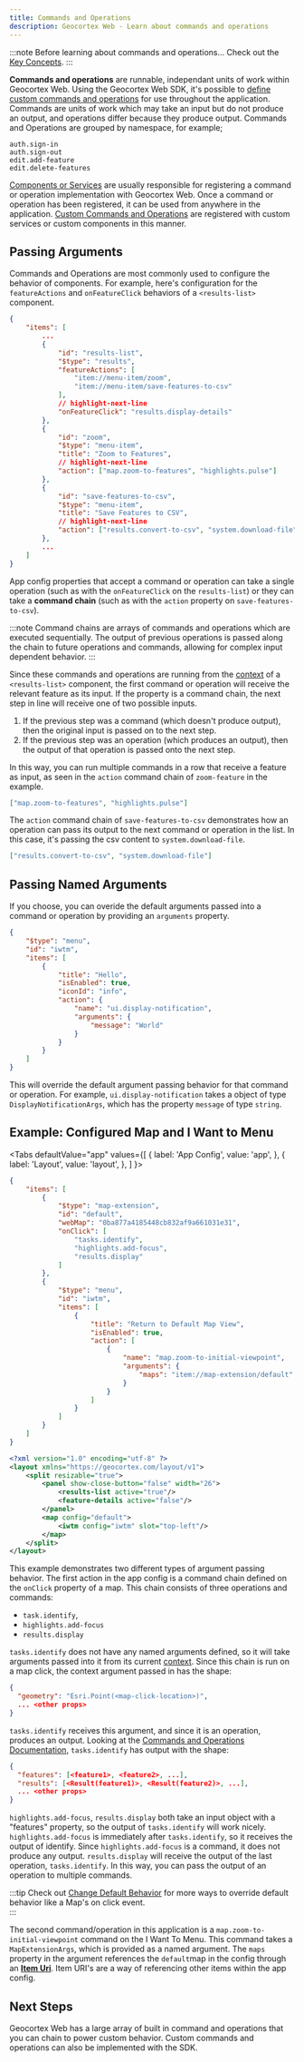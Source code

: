 ```yaml
---
title: Commands and Operations
description: Geocortex Web - Learn about commands and operations
---
```



:::note Before learning about commands and operations...
Check out the [Key Concepts](concepts-key-concepts.mdx).
:::

**Commands and operations** are runnable, independant units of work within Geocortex Web. Using the Geocortex Web SDK, it's possible to [define custom commands and operations](usecases-implement-command-operation.mdx) for use throughout the application. Commands are units of work which may take an input but do not produce an output, and operations differ because they produce output. Commands and Operations are grouped by namespace, for example;

```
auth.sign-in
auth.sign-out
edit.add-feature
edit.delete-features
```

[Components or Services](concepts-components-services.mdx) are usually responsible for registering a command or operation implementation with Geocortex Web. Once a command or operation has been registered, it can be used from anywhere in the application. [Custom Commands and Operations](usecases-implement-command-operation.mdx) are registered with custom services or custom components in this manner.

<FollowAlongSnippet />

## Passing Arguments

Commands and Operations are most commonly used to configure the behavior of components. For example, here's configuration for the `featureActions` and `onFeatureClick` behaviors of a `<results-list>` component.

```json
{
    "items": [
        ...
        {
            "id": "results-list",
            "$type": "results",
            "featureActions": [
                "item://menu-item/zoom",
                "item://menu-item/save-features-to-csv"
            ],
            // highlight-next-line
            "onFeatureClick": "results.display-details"
        },
        {
            "id": "zoom",
            "$type": "menu-item",
            "title": "Zoom to Features",
            // highlight-next-line
            "action": ["map.zoom-to-features", "highlights.pulse"]
        },
        {
            "id": "save-features-to-csv",
            "$type": "menu-item",
            "title": "Save Features to CSV",
            // highlight-next-line
            "action": ["results.convert-to-csv", "system.download-file"]
        },
        ... 
    ]
}
```

App config properties that accept a command or operation can take a single operation (such as with the `onFeatureClick` on the `results-list`) or they can take a **command chain** (such as with the `action` property on `save-features-to-csv`).

:::note
Command chains are arrays of commands and operations which are executed sequentially. The output of previous operations is passed along the chain to future operations and commands, allowing for complex input dependent behavior.
:::

Since these commands and operations are running from the [context](https://docs.geocortex.com/webviewer/latest/admin-help/Default.htm#gwv/add-a-workflow-to-an-app.htm#use-the-menu-context-as-a-workflow-input) of a `<results-list>` component, the first command or operation will receive the relevant feature as its input. If the property is a command chain, the next step in line will receive one of two possible inputs.

1. If the previous step was a command (which doesn't produce output), then the original input is passed on to the next step.
2. If the previous step was an operation (which produces an output), then the output of that operation is passed onto the next step.

In this way, you can run multiple commands in a row that receive a feature as input, as seen in the `action` command chain of `zoom-feature` in the example.

```json
["map.zoom-to-features", "highlights.pulse"]
```

The `action` command chain of `save-features-to-csv` demonstrates how an operation can pass its output to the next command or operation in the list. In this case, it's passing the csv content to `system.download-file`.

```json
["results.convert-to-csv", "system.download-file"]
```

## Passing Named Arguments

If you choose, you can overide the default arguments passed into a command or operation by providing an `arguments` property.

```json
{
    "$type": "menu",
    "id": "iwtm",
    "items": [
        {
            "title": "Hello",
            "isEnabled": true,
            "iconId": "info",
            "action": {
                "name": "ui.display-notification",
                "arguments": {
                    "message": "World"
                }
            }
        }
    ]
}
```

<!-- TODO-API link to displayNotification args -->

This will override the default argument passing behavior for that command or operation. For example, `ui.display-notification` takes a object of type `DisplayNotificationArgs`, which has the property `message` of type `string`.

## Example: Configured Map and I Want to Menu

<Tabs
  defaultValue="app"
  values={[
    { label: 'App Config', value: 'app', },
    { label: 'Layout', value: 'layout', },
  ]
}>
<TabItem value="app">

```json title="app.json"
{
    "items": [
        {
            "$type": "map-extension",
            "id": "default",
            "webMap": "0ba877a4185448cb832af9a661031e31",
            "onClick": [
                "tasks.identify",
                "highlights.add-focus",
                "results.display"
            ]
        },
        {
            "$type": "menu",
            "id": "iwtm",
            "items": [
                {
                    "title": "Return to Default Map View",
                    "isEnabled": true,
                    "action": [
                        {
                            "name": "map.zoom-to-initial-viewpoint",
                            "arguments": {
                                "maps": "item://map-extension/default"
                            }
                        }
                    ]
                }
            ]
        }
    ]
}
```

</TabItem>
<TabItem value="layout">

```xml title="layout.xml"
<?xml version="1.0" encoding="utf-8" ?>
<layout xmlns="https://geocortex.com/layout/v1">
    <split resizable="true">
        <panel show-close-button="false" width="26">
            <results-list active="true"/>
            <feature-details active="false"/>
        </panel>
        <map config="default">
            <iwtm config="iwtm" slot="top-left"/>
        </map>
    </split>
</layout>
```

</TabItem>
</Tabs>

This example demonstrates two different types of argument passing behavior. The first action in the app config is a command chain defined on the `onClick` property of a map. This chain consists of three operations and commands:

-   `task.identify`,
-   `highlights.add-focus`
-   `results.display`

`tasks.identify` does not have any named arguments defined, so it will take arguments passed into it from its current [context](https://docs.geocortex.com/webviewer/latest/admin-help/Default.htm#gwv/add-a-workflow-to-an-app.htm#use-the-menu-context-as-a-workflow-input). Since this chain is run on a map click, the context argument passed in has the shape:

```json
{
  "geometry": "Esri.Point(<map-click-location>)",
  ... <other props>
}
```

<!-- TODO-API tasks.identify operation direct link -->

`tasks.identify` receives this argument, and since it is an operation, produces an output. Looking at the [Commands and Operations Documentation](api-commands-operations.mdx), `tasks.identify` has output with the shape:

```json
{
  "features": [<feature1>, <feature2>, ...],
  "results": [<Result(feature1)>, <Result(feature2)>, ...],
  ... <other props>
}
```

`highlights.add-focus`, `results.display` both take an input object with a "features" property, so the output of `tasks.identify` will work nicely. `highlights.add-focus` is immediately after `tasks.identify`, so it receives the output of identify. Since `highlights.add-focus` is a command, it does not produce any output. `results.display` will receive the output of the last operation, `tasks.identify`. In this way, you can pass the output of an operation to multiple commands.

:::tip
Check out [Change Default Behavior](usecases-change-default-behavior.mdx) for more ways to override default behavior like a Map's on click event.  
:::

<!-- TODO-API MapExtensionArgs direct link -->

The second command/operation in this application is a `map.zoom-to-initial-viewpoint` command on the I Want To Menu. This command takes a `MapExtensionArgs`, which is provided as a named argument. The `maps` property in the argument references the `default`map in the config through an [**Item Uri**](concepts-advanced-config.mdx#item-uris). Item URI's are a way of referencing other items within the app config.

## Next Steps

Geocortex Web has a large array of built in command and operations that you can chain to power custom behavior. Custom commands and operations can also be implemented with the SDK.

<UseCaseContainer>
    <UseCaseCard
        title="Commands and Operations Schema"
        description="Check out the available commands and operations"
        link="api-commands-operations"
    />
    <UseCaseCard
        title="Configure Commands and Operations"
        description="Change built in behavior or add new behavior using app config and layout"
        link="usecases-change-default-behavior"
    />
    <UseCaseCard
        title="Build your own Commands and Operations"
        description="Use the SDK to implement custom commands and operations"
        link="usecases-implement-command-operation"
    />
    <UseCaseCard
        title="Learn about Events built into Geocortex Web"
        description="Learn about the global event infrastructure in Geocortex Web"
        link="concepts-events"
    />
</UseCaseContainer>
